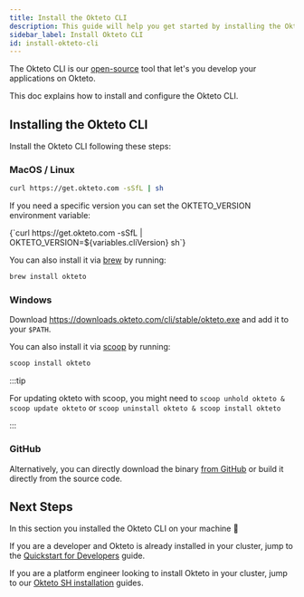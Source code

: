 ```yaml
---
title: Install the Okteto CLI
description: This guide will help you get started by installing the Okteto CLI
sidebar_label: Install Okteto CLI
id: install-okteto-cli
---
```



The Okteto CLI is our [open-source](https://github.com/okteto/okteto) tool that let's you develop your applications on Okteto.

This doc explains how to install and configure the Okteto CLI.

## Installing the Okteto CLI

Install the Okteto CLI following these steps:

### MacOS / Linux

```bash
curl https://get.okteto.com -sSfL | sh
```

If you need a specific version you can set the OKTETO_VERSION environment variable:

<CodeBlock language="bash">
  {`curl https://get.okteto.com -sSfL | OKTETO_VERSION=${variables.cliVersion} sh`}
</CodeBlock>

You can also install it via [brew](https://brew.sh/) by running:

```bash
brew install okteto
```

### Windows

Download https://downloads.okteto.com/cli/stable/okteto.exe and add it to your `$PATH`.

You can also install it via [scoop](https://scoop.sh/) by running:

```bash
scoop install okteto
```

:::tip

For updating okteto with scoop, you might need to `scoop unhold okteto & scoop update okteto` or `scoop uninstall okteto & scoop install okteto`

:::

### GitHub

Alternatively, you can directly download the binary [from GitHub](https://github.com/okteto/okteto/releases) or build it directly from the source code.

## Next Steps

In this section you installed the Okteto CLI on your machine 🚀

If you are a developer and Okteto is already installed in your cluster, jump to the [Quickstart for Developers](get-started/dev-quickstart.mdx) guide.

If you are a platform engineer looking to install Okteto in your cluster, jump to our [Okteto SH installation](get-started/install/index.mdx) guides.
